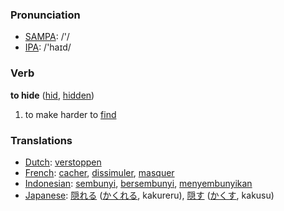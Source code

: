 === Pronunciation ===
*[[w:SAMPA|SAMPA]]: /'/
*[[w:IPA|IPA]]: /'haɪd/

=== Verb ===

'''to hide''' ([[hid]], [[hidden]])

# to make harder to [[find]]

=== Translations ===
*[[Dutch]]: [[verstoppen]]
*[[French]]: [[cacher]], [[dissimuler]], [[masquer]]
*[[Indonesian]]: [[sembunyi]], [[sembunyi|bersembunyi]], [[sembunyi|menyembunyikan]]
*[[Japanese]]: [[隠れる]] ([[かくれる]], kakureru), [[隠す]] ([[かくす]], kakusu)